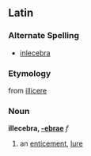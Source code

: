 ==Latin==
===Alternate Spelling===
*[[inlecebra]]
===Etymology===
from [[illicere]]
===Noun===
'''illecebra, [[Wiktionary Appendix:Latin first declension|-ebrae]]''' ''f''

#an [[entice]]ment, [[lure]]